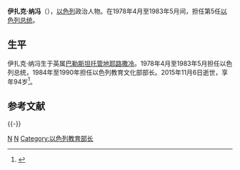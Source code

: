 {{Infobox_President | name =伊扎克·纳冯
| image =Yitzhak Navon 1.jpg
| nationality     =以色列
| order           =5
| office = 以色列總統
| term_start      =1978年5月29日
| term_end        =1983年5月5日
| predecessor     =[[伊弗雷姆·卡齐尔|伊弗雷姆·卡齐尔]]
| successor       =[[哈伊姆·赫尔佐克|哈伊姆·赫尔佐克]]
| birth_date      =1921年4月9日
| birth_place     =[[File:Palestine-Mandate-Ensign-1927-1948.svg|25px]] [[英屬巴勒斯坦托管地|英屬巴勒斯坦]][[耶路撒冷|耶路撒冷]]
| death_date      ={{death date and age|2015|11|6|1921|4|9}}
| death_place     = 
| resting_place   = {{ISR}}[[耶路撒冷|耶路撒冷]][[赫茨爾山|赫茨爾山]]
| spouse          =
|}}
'''伊扎克·纳冯'''（{{bd|1921年|4月9日|2015年|11月6日|catIdx=Navon}}），[[以色列|以色列]]政治人物。在1978年4月至1983年5月间，担任第5任[[以色列总统|以色列总统]]。

== 生平 ==
伊扎克·纳冯生于英属[[巴勒斯坦托管地|巴勒斯坦托管地]][[耶路撒冷|耶路撒冷]]。1978年4月至1983年5月担任以色列总统，1984年至1990年担任以色列教育文化部部长。2015年11月6日逝世，享年94岁<ref>{{cite news|url=http://www.jpost.com/Israel-News/Politics-And-Diplomacy/Yitzhak-Navon-Israels-fifth-president-dies-at-the-age-of-94-432309|date=2015-11-07|accessdate=2015-11-08|title=Yitzhak Navon, Israel's fifth president, dies at the age of 94|publisher=[[耶路撒冷邮报|The Jerusalem Post]]|language=en|archive-date=2015-11-08|archive-url=https://web.archive.org/web/20151108074629/http://www.jpost.com/Israel-News/Politics-And-Diplomacy/Yitzhak-Navon-Israels-fifth-president-dies-at-the-age-of-94-432309|dead-url=no}}</ref>。

==参考文献==
{{reflist}}

{{-}}
{{start box}}
{{succession box|[[伊弗雷姆·卡齐尔|伊弗雷姆·卡齐尔]]|[[哈伊姆·赫尔佐格|哈伊姆·赫尔佐格]]|[[以色列總統|以色列總統]]|1978年-1983年}}
{{end box}}
{{以色列总统}}
{{reflist}}

{{Authority control}}
[[Category:以色列总统|N]]
[[Category:耶路撒冷希伯來大學校友|N]]
[[Category:以色列教育部长|Category:以色列教育部长]]